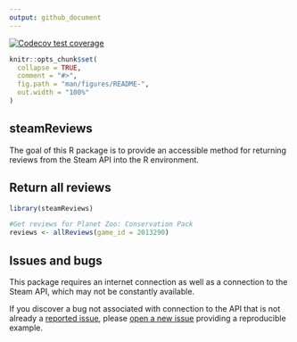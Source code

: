 ```yaml
---
output: github_document
---
```


<!-- badges: start -->
  [![Codecov test coverage](https://codecov.io/gh/nfox29/steamReviews/branch/main/graph/badge.svg)](https://app.codecov.io/gh/nfox29/steamReviews?branch=main)
  <!-- badges: end -->


```r
knitr::opts_chunk$set(
  collapse = TRUE,
  comment = "#>",
  fig.path = "man/figures/README-",
  out.width = "100%"
)
```
## steamReviews

The goal of this R package is to provide an accessible method for returning reviews from the Steam API into the R environment.

## Return all reviews

```r
library(steamReviews)

#Get reviews for Planet Zoo: Conservation Pack
reviews <- allReviews(game_id = 2013290)
```


## Issues and bugs

This package requires an internet connection as well as a connection to the Steam API, which may not be constantly available. 

If you discover a bug not associated with connection to the API that is not already a [reported issue](https://github.com/nfox29/steamReviews/issues), please [open a new issue](https://github.com/nfox29/steamReviews/issues/new) providing a reproducible example.

